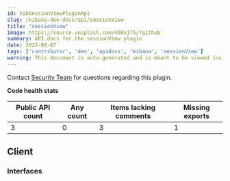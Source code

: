 ```yaml
---
id: kibSessionViewPluginApi
slug: /kibana-dev-docs/api/sessionView
title: "sessionView"
image: https://source.unsplash.com/400x175/?github
summary: API docs for the sessionView plugin
date: 2022-08-07
tags: ['contributor', 'dev', 'apidocs', 'kibana', 'sessionView']
warning: This document is auto-generated and is meant to be viewed inside our experimental, new docs system. Reach out in #docs-engineering for more info.
---
```




Contact [Security Team](https://github.com/orgs/elastic/teams/security-team) for questions regarding this plugin.

**Code health stats**

| Public API count  | Any count | Items lacking comments | Missing exports |
|-------------------|-----------|------------------------|-----------------|
| 3 | 0 | 3 | 1 |

## Client

### Interfaces
<DocDefinitionList data={sessionViewObj.client.interfaces}/>

